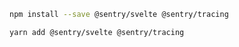 ```bash {tabTitle:npm}
npm install --save @sentry/svelte @sentry/tracing
```

```bash {tabTitle:yarn}
yarn add @sentry/svelte @sentry/tracing
```
